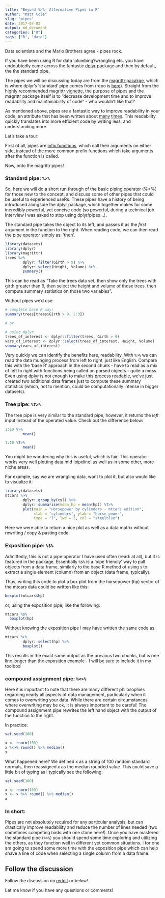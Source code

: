 ```yaml
---
title: "Beyond %>%, Alternative Pipes in R"
author: "Matt Cole"
slug: "pipes"
date: 2017-07-02
output: md_document
categories: ["R"]
tags: ["R", "data"]
---
```


Data scientists and the Mario Brothers agree - pipes rock.

If you have been using R for data 'plumbing'/wrangling etc. you have undoubtedly came across the fantastic [dplyr](https://github.com/tidyverse/dplyr) package and then by default, the the standard pipe.

The pipes we will be discussing today are from the [magrittr  pacakge](https://cran.r-project.org/web/packages/magrittr/vignettes/magrittr.html), which is where dplyr's 'standard' pipe comes from (repo is [here](https://github.com/tidyverse/magrittr)). Straight from the highly recommended magrittr [vignette](https://cran.r-project.org/web/packages/magrittr/vignettes/magrittr.html), the purpose of pipes and the magrittr package itself is to "decrease development time and to improve readability and maintainability of code" - who wouldn't like that?

As mentioned above, pipes are a fantastic way to improve readability in your code, an attribute that has been written about [many](https://www.r-statistics.com/2014/08/simpler-r-coding-with-pipes-the-present-and-future-of-the-magrittr-package/) [times](http://www.econometricsbysimulation.com/2014/07/more-readable-code-with-pipes-in-r.html). This readability quickly translates into more efficient code by writing less, and understanding more.

Let's take a tour:

First of all, pipes are [infix functions](https://mattkcole.com/2017-02-22-intro-to-infix-functions/), which call their arguments on either side, instead of the more common prefix functions which take arguments after the function is called.

Now, onto the magrittr pipes!


### Standard pipe: `%>%`

So, here we will do a short run through of the basic piping operator (%>%) for those new to the concept, and discuss some of other pipes that could be useful to experienced useRs. These pipes have a history of being introduced alongside the dplyr package, which together makes for some incredibly powerful, yet concise code (so powerful, during a technical job interview I was asked to stop using dplyr/pipes...).

The standard pipe takes the object to its left, and passes it as the _first_ argument in the function to the right. When reading code, we can then read the pipe operator simply as: 'then'.

```r
library(datasets)
library(dplyr)
library(magrittr)
trees %>%
        dplyr::filter(Girth > 9) %>%
        dplyr::select(Height, Volume) %>%
        summary()
```

This can be read as "Take the trees data set, then show only the trees with girth greater than 9, then select the height and volume of those trees, then compute summary statistics on those two variables".

Without pipes we'd use:

```r
# complete base R way:
summary(trees[trees$Girth > 9, 2:3])

# or

# using dplyr
trees_of_interest <- dplyr::filter(trees, Girth > 9)
vars_of_interest <- dplyr::select(trees_of_interest, Height, Volume)
summary(vars_of_interest)
```


Very quickly we can identify the benefits here, readability. With `%>%` we can read the data munging process from left to right, just like English. Compare this with the 'base R' approach in the second chunk - have to read as a mix of left to right with functions being called on parsed objects - quite a mess. Even using dplyr is not enough to make this process readable, we've just created two additional data frames just to compute these summary statistics (which, not to mention, could be computationally intense in bigger datasets).


### Tree pipe: `%T>%`

The tree pipe is very similar to the standard pipe, however, it returns the *left* input instead of the operated value. Check out the difference below:

```r
1:10 %>%
        mean()
```

```r
1:10 %T>%
        mean()
```

You might be wondering why this is useful, which is fair. This operator works very well plotting data mid 'pipeline' as well as in some other, more niche areas.

For example, say we are wrangling data, want to plot it, but also would like to visualize it:


```r
library(datasets)
mtcars %>%
        dplyr::group_by(cyl) %>%
        dplyr::summarise(mean_hp = mean(hp)) %T>%
        plot(main = "Horsepower by cylinders - mtcars edition",
             xlab = "cylinders", ylab = "horse power",
             type = "l", lwd = 3, col = "steelblue")
```

Here we were able to return a nice plot as well as a data matrix without rewriting / copy & pasting code.


### Exposition pipe: `%$%`

Admittedly, this is not a pipe operator I have used often (read: at all), but it is featured in the package. Essentially `%$%` is a 'pipe friendly' way to pull objects from a data frame, similarly to the base R method of using `$` to extract a single element (column) from an object (data frame, typically).

Thus, writing this code to plot a box plot from the horsepower (hp) vector of the mtcars data could be written like this:

```r
boxplot(mtcars$hp)
```

or, using the exposition pipe, like the following:

```r
mtcars %$%
  boxplot(hp)
```

Without knowing the exposition pipe I may have written the same code as:

```r
mtcars %>%
        dplyr::select(hp) %>%
        boxplot()
```

This results in the exact same output as the previous two chunks, but is one line longer than the exposition example - I will be sure to include it in my toolbox!

### compound assignment pipe: `%<>%`

Here it is important to note that there are many different philosophies regarding nearly all aspects of data management, particularly when it comes to overwriting your data. While there are certain circumstances where overwriting may be ok, it is always important to be careful! The compound assignment pipe rewrites the left hand object with the output of the function to the right.

In practice:

```r
set.seed(100)

x <- rnorm(100)
x %<>% round() %>% median()
x
```

What happened here? We defined x as a string of 100 random standard normals, then reassigned x as the median rounded value. This could save a little bit of typing as I typically see the following:

```r
set.seed(100)

x <- rnorm(100)
x <- x %>% round() %>% median()
x
```

### In short:

Pipes are not absolutely required for any particular analysis, but can drastically improve readability and reduce the number of lines needed (two sometimes competing birds with one stone here!). Once you have mastered the standard pipe (`%>%`) you should spend some time exploring and utilizing the others, as they function well in different yet common situations. I for one am going to spend some more time with the exposition pipe which can help shave a line of code when selecting a single column from a data frame.

## Follow the discussion

Follow the discussion on [reddit](https://www.reddit.com/r/rstats/comments/6lvjfj/beyond_alternative_pipes_in_r/) or below!

Let me know if you have any questions or comments!
